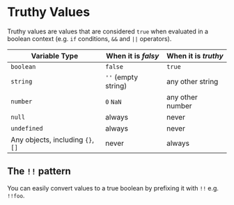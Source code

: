 # Truthy Values

Truthy values are values that are considered `true` when evaluated in a boolean context (e.g. `if` conditions, `&&` and `||` operators).


| Variable Type   | When it is *falsy*       | When it is *truthy*      |
|-----------------|--------------------------|--------------------------|
| `boolean`       | `false`                  | `true`                   |
| `string`        | `''` (empty string)      | any other string         |
| `number`        | `0`  `NaN`               | any other number         |
| `null`          | always                   | never                    |
| `undefined`     | always                   | never                    |
| Any objects, including `{}`,`[]` | never | always |


## The `!!` pattern

You can easily convert values to a true boolean by prefixing it with `!!` e.g. `!!foo`.